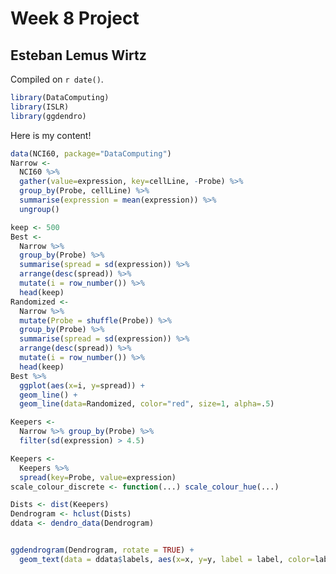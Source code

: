# Week 8 Project

## Esteban Lemus Wirtz

<!-- leave this material as is -->
Compiled on `r date()`.

```r
library(DataComputing)
library(ISLR)
library(ggdendro)
```
<!-- put your content after this line -->

Here is my content!

```r
data(NCI60, package="DataComputing")
Narrow <- 
  NCI60 %>%
  gather(value=expression, key=cellLine, -Probe) %>%
  group_by(Probe, cellLine) %>%
  summarise(expression = mean(expression)) %>% 
  ungroup()
```

```r
keep <- 500
Best <-
  Narrow %>%
  group_by(Probe) %>%
  summarise(spread = sd(expression)) %>%
  arrange(desc(spread)) %>%
  mutate(i = row_number()) %>%
  head(keep)
Randomized <-
  Narrow %>%
  mutate(Probe = shuffle(Probe)) %>%
  group_by(Probe) %>%
  summarise(spread = sd(expression)) %>%
  arrange(desc(spread)) %>%
  mutate(i = row_number()) %>%
  head(keep)
Best %>% 
  ggplot(aes(x=i, y=spread)) + 
  geom_line() +
  geom_line(data=Randomized, color="red", size=1, alpha=.5)
```

```r
Keepers <-
  Narrow %>% group_by(Probe) %>%
  filter(sd(expression) > 4.5)
```

```r
Keepers <-
  Keepers %>%
  spread(key=Probe, value=expression)
scale_colour_discrete <- function(...) scale_colour_hue(...)
```

```r
Dists <- dist(Keepers)
Dendrogram <- hclust(Dists)
ddata <- dendro_data(Dendrogram)


ggdendrogram(Dendrogram, rotate = TRUE) +
  geom_text(data = ddata$labels, aes(x=x, y=y, label = label, color=label ), vjust=0)
```  